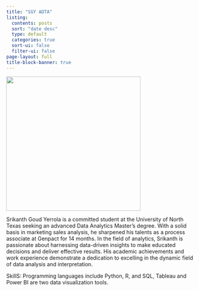 ---
title: "SGY ADTA"
listing:
  contents: posts
  sort: "date desc"
  type: default
  categories: true
  sort-ui: false
  filter-ui: false
page-layout: full
title-block-banner: true
---

![](images/WhatsApp Image 2023-12-07 at 20.30.55_ed6a1281.jpg){fig-align="center" width="356"}

Srikanth Goud Yerrola is a committed student at the University of North Texas seeking an advanced Data Analytics Master's degree. With a solid basis in marketing sales analysis, he sharpened his talents as a process associate at Genpact for 14 months. In the field of analytics, Srikanth is passionate about harnessing data-driven insights to make educated decisions and deliver effective results. His academic achievements and work experience demonstrate a dedication to excelling in the dynamic field of data analysis and interpretation.

SkillS: Programming languages include Python, R, and SQL, Tableau and Power BI are two data visualization tools.
